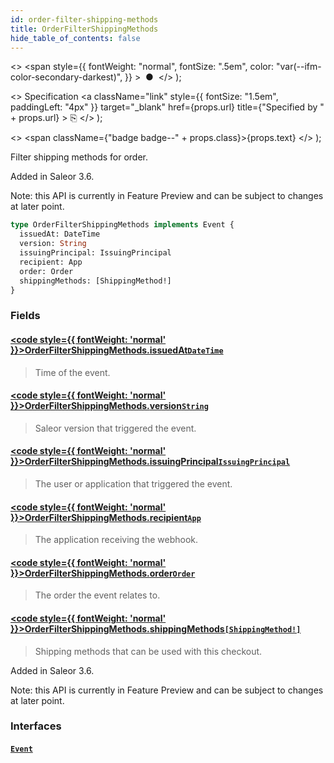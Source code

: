 ```yaml
---
id: order-filter-shipping-methods
title: OrderFilterShippingMethods
hide_table_of_contents: false
---
```


  <>
    <span
      style={{
        fontWeight: "normal",
        fontSize: ".5em",
        color: "var(--ifm-color-secondary-darkest)",
      }}
    >
      &nbsp;●&nbsp;
    </span>
  </>
);

  <>
    Specification
    <a
      className="link"
      style={{ fontSize: "1.5em", paddingLeft: "4px" }}
      target="\_blank"
      href={props.url}
      title={"Specified by " + props.url}
    >
      ⎘
    </a>
  </>
);

  <>
    <span className={"badge badge--" + props.class}>{props.text}</span>
  </>
);

Filter shipping methods for order.

Added in Saleor 3.6.

Note: this API is currently in Feature Preview and can be subject to changes at later point.

```graphql
type OrderFilterShippingMethods implements Event {
  issuedAt: DateTime
  version: String
  issuingPrincipal: IssuingPrincipal
  recipient: App
  order: Order
  shippingMethods: [ShippingMethod!]
}
```

### Fields

#### [<code style={{ fontWeight: 'normal' }}>OrderFilterShippingMethods.<b>issuedAt</b></code>](#)<Bullet />[`DateTime`](../../../api-reference/miscellaneous/scalars/date-time) <Badge class="secondary" text="scalar"/> <Badge class="secondary" text="miscellaneous"/>

> Time of the event.

#### [<code style={{ fontWeight: 'normal' }}>OrderFilterShippingMethods.<b>version</b></code>](#)<Bullet />[`String`](../../../api-reference/miscellaneous/scalars/string) <Badge class="secondary" text="scalar"/> <Badge class="secondary" text="miscellaneous"/>

> Saleor version that triggered the event.

#### [<code style={{ fontWeight: 'normal' }}>OrderFilterShippingMethods.<b>issuingPrincipal</b></code>](#)<Bullet />[`IssuingPrincipal`](../../../api-reference/miscellaneous/unions/issuing-principal) <Badge class="secondary" text="union"/> <Badge class="secondary" text="miscellaneous"/>

> The user or application that triggered the event.

#### [<code style={{ fontWeight: 'normal' }}>OrderFilterShippingMethods.<b>recipient</b></code>](#)<Bullet />[`App`](../../../api-reference/apps/objects/app) <Badge class="secondary" text="object"/> <Badge class="secondary" text="apps"/>

> The application receiving the webhook.

#### [<code style={{ fontWeight: 'normal' }}>OrderFilterShippingMethods.<b>order</b></code>](#)<Bullet />[`Order`](../../../api-reference/orders/objects/order) <Badge class="secondary" text="object"/> <Badge class="secondary" text="orders"/>

> The order the event relates to.

#### [<code style={{ fontWeight: 'normal' }}>OrderFilterShippingMethods.<b>shippingMethods</b></code>](#)<Bullet />[`[ShippingMethod!]`](../../../api-reference/shipping/objects/shipping-method) <Badge class="secondary" text="list"/> <Badge class="secondary" text="object"/> <Badge class="secondary" text="shipping"/>

> Shipping methods that can be used with this checkout.

Added in Saleor 3.6.

Note: this API is currently in Feature Preview and can be subject to changes at later point.

>

### Interfaces

#### [`Event`](../../../api-reference/miscellaneous/interfaces/event) <Badge class="secondary" text="interface"/> <Badge class="secondary" text="miscellaneous"/>

>
